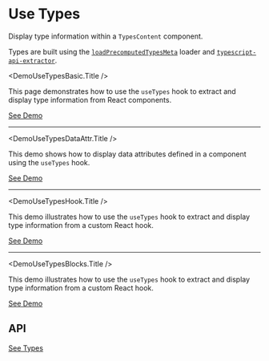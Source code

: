# Use Types

Display type information within a `TypesContent` component.

Types are built using the [`loadPrecomputedTypesMeta`](../../functions/load-precomputed-types-meta/page.mdx) loader and [`typescript-api-extractor`](https://github.com/michaldudak/typescript-api-extractor).


<DemoUseTypesBasic.Title />

This page demonstrates how to use the <code>useTypes</code> hook to extract and display type information from React components.

<DemoUseTypesBasic />

[See Demo](./demos/basic/)

---


<DemoUseTypesDataAttr.Title />

This demo shows how to display data attributes defined in a component using the `useTypes` hook.

<DemoUseTypesDataAttr />

[See Demo](./demos/data-attr/)

---


<DemoUseTypesHook.Title />

This demo illustrates how to use the `useTypes` hook to extract and display type information from a custom React hook.

<DemoUseTypesHook />

[See Demo](./demos/hook/)

---


<DemoUseTypesBlocks.Title />

This demo illustrates how to use the `useTypes` hook to extract and display type information from a custom React hook.

<DemoUseTypesBlocks />

[See Demo](./demos/blocks/)

## API


<TypesUseTypes />

[See Types](./types.md)
